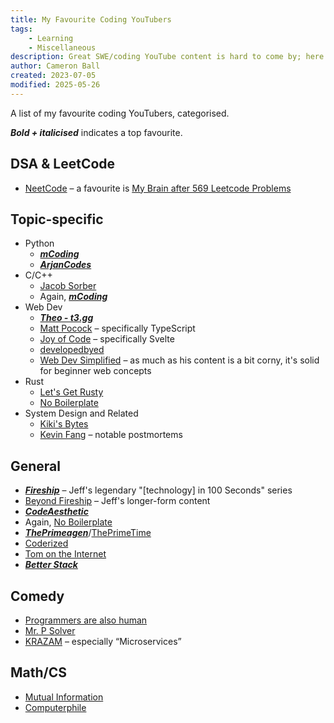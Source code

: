 ```yaml
---
title: My Favourite Coding YouTubers
tags:
    - Learning
    - Miscellaneous
description: Great SWE/coding YouTube content is hard to come by; here's a curated list of my favourites.
author: Cameron Ball
created: 2023-07-05
modified: 2025-05-26
---
```


A list of my favourite coding YouTubers, categorised.

***Bold + italicised*** indicates a top favourite.

## DSA & LeetCode

- [NeetCode](https://www.youtube.com/@NeetCode) – a favourite is [My Brain after 569 Leetcode Problems](https://www.youtube.com/watch?v=8wysIxzqgPI)

## Topic-specific

- Python
  - [***mCoding***](https://www.youtube.com/@mCoding)
  - [***ArjanCodes***](https://www.youtube.com/@ArjanCodes)
- C/C++
  - [Jacob Sorber](https://www.youtube.com/@JacobSorber)
  - Again, [***mCoding***](https://www.youtube.com/@mCoding)
- Web Dev
  - [***Theo - t3․gg***](https://www.youtube.com/@t3dotgg)
  - [Matt Pocock](https://www.youtube.com/@mattpocockuk) – specifically TypeScript
  - [Joy of Code](https://www.youtube.com/@JoyofCodeDev) – specifically Svelte
  - [developedbyed](https://www.youtube.com/@developedbyed)
  - [Web Dev Simplified](https://www.youtube.com/@WebDevSimplified) – as much as his content is a bit corny, it's solid for beginner web concepts
- Rust
  - [Let's Get Rusty](https://www.youtube.com/@letsgetrusty)
  - [No Boilerplate](https://www.youtube.com/@NoBoilerplate)
- System Design and Related
  - [Kiki's Bytes](https://www.youtube.com/@kikisbytes)
  - [Kevin Fang](https://www.youtube.com/@kevinfaang) – notable postmortems

## General

- [***Fireship***](https://www.youtube.com/@Fireship) – Jeff's legendary "\[technology] in 100 Seconds" series
- [Beyond Fireship](https://www.youtube.com/@beyondfireship) – Jeff's longer-form content
- [***CodeAesthetic***](https://www.youtube.com/@CodeAesthetic)
- Again, [No Boilerplate](https://www.youtube.com/@NoBoilerplate)
- [***ThePrimeagen***](https://www.youtube.com/@ThePrimeagen)/[ThePrimeTime](https://www.youtube.com/@ThePrimeTimeagen)
- [Coderized](https://www.youtube.com/@coderized)
- [Tom on the Internet](https://www.youtube.com/@tomontheinternet)
- [***Better Stack***](https://www.youtube.com/@betterstack)

## Comedy

- [Programmers are also human](https://www.youtube.com/@programmersarealsohuman5909)
- [Mr. P Solver](https://www.youtube.com/playlist?list=PLkdGijFCNuVmu35l6EJxdvsvf7xj4EQVf)
- [KRAZAM](https://www.youtube.com/krazam) – especially “Microservices”

## Math/CS

- [Mutual Information](https://youtube.com/@Mutual_Information)
- [Computerphile](https://www.youtube.com/computerphile)
